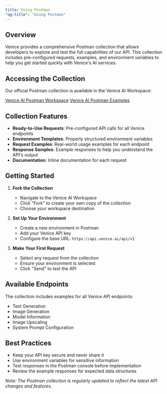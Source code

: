 ```yaml
---
title: Using Postman
"og:title": "Using Postman"
---
```


## Overview

Venice provides a comprehensive Postman collection that allows developers to explore and test the full capabilities of our API. This collection includes pre-configured requests, examples, and environment variables to help you get started quickly with Venice's AI services.

## Accessing the Collection

Our official Postman collection is available in the Venice AI Workspace:

[Venice AI Postman Workspace](https://www.postman.com/veniceai/workspace/venice-ai-workspace)
[Venice AI Postman Examples](https://postman.venice.ai/)

## Collection Features

- **Ready-to-Use Requests**: Pre-configured API calls for all Venice endpoints
- **Environment Templates**: Properly structured environment variables
- **Request Examples**: Real-world usage examples for each endpoint
- **Response Samples**: Example responses to help you understand the API's output
- **Documentation**: Inline documentation for each request

## Getting Started

1. **Fork the Collection**
   - Navigate to the Venice AI Workspace
   - Click "Fork" to create your own copy of the collection
   - Choose your workspace destination

2. **Set Up Your Environment**
   - Create a new environment in Postman
   - Add your Venice API key
   - Configure the base URL: `https://api.venice.ai/api/v1`

3. **Make Your First Request**
   - Select any request from the collection
   - Ensure your environment is selected
   - Click "Send" to test the API

## Available Endpoints

The collection includes examples for all Venice API endpoints:

- Text Generation
- Image Generation
- Model Information
- Image Upscaling
- System Prompt Configuration

## Best Practices

- Keep your API key secure and never share it
- Use environment variables for sensitive information
- Test responses in the Postman console before implementation
- Review the example responses for expected data structures

<Note>*Note: The Postman collection is regularly updated to reflect the latest API changes and features.*</Note>
